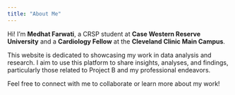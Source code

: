 ```yaml
---
title: "About Me"
---
```


Hi! I'm **Medhat Farwati**, a CRSP student at **Case Western Reserve University** and a **Cardiology Fellow** at the **Cleveland Clinic Main Campus**.

This website is dedicated to showcasing my work in data analysis and research. I aim to use this platform to share insights, analyses, and findings, particularly those related to Project B and my professional endeavors.

Feel free to connect with me to collaborate or learn more about my work!
